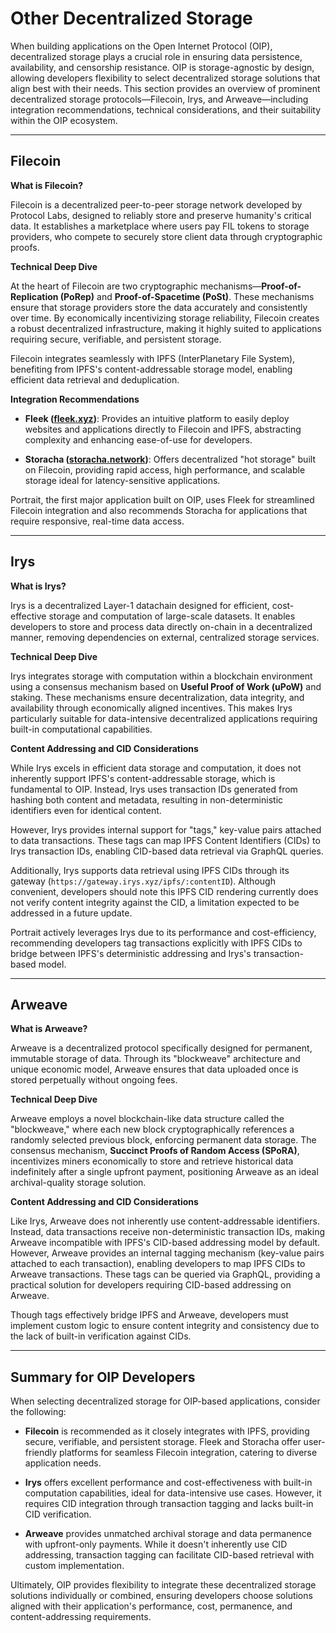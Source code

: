 # Other Decentralized Storage

When building applications on the Open Internet Protocol (OIP), decentralized storage plays a crucial role in ensuring data persistence, availability, and censorship resistance. OIP is storage-agnostic by design, allowing developers flexibility to select decentralized storage solutions that align best with their needs. This section provides an overview of prominent decentralized storage protocols—Filecoin, Irys, and Arweave—including integration recommendations, technical considerations, and their suitability within the OIP ecosystem.

---

## Filecoin

**What is Filecoin?**

Filecoin is a decentralized peer-to-peer storage network developed by Protocol Labs, designed to reliably store and preserve humanity's critical data. It establishes a marketplace where users pay FIL tokens to storage providers, who compete to securely store client data through cryptographic proofs.

**Technical Deep Dive**

At the heart of Filecoin are two cryptographic mechanisms—**Proof-of-Replication (PoRep)** and **Proof-of-Spacetime (PoSt)**. These mechanisms ensure that storage providers store the data accurately and consistently over time. By economically incentivizing storage reliability, Filecoin creates a robust decentralized infrastructure, making it highly suited to applications requiring secure, verifiable, and persistent storage.

Filecoin integrates seamlessly with IPFS (InterPlanetary File System), benefiting from IPFS's content-addressable storage model, enabling efficient data retrieval and deduplication.

**Integration Recommendations**

- **Fleek ([fleek.xyz](https://fleek.xyz/))**: Provides an intuitive platform to easily deploy websites and applications directly to Filecoin and IPFS, abstracting complexity and enhancing ease-of-use for developers.

- **Storacha ([storacha.network](https://storacha.network/))**: Offers decentralized "hot storage" built on Filecoin, providing rapid access, high performance, and scalable storage ideal for latency-sensitive applications.

Portrait, the first major application built on OIP, uses Fleek for streamlined Filecoin integration and also recommends Storacha for applications that require responsive, real-time data access.

---

## Irys

**What is Irys?**

Irys is a decentralized Layer-1 datachain designed for efficient, cost-effective storage and computation of large-scale datasets. It enables developers to store and process data directly on-chain in a decentralized manner, removing dependencies on external, centralized storage services.

**Technical Deep Dive**

Irys integrates storage with computation within a blockchain environment using a consensus mechanism based on **Useful Proof of Work (uPoW)** and staking. These mechanisms ensure decentralization, data integrity, and availability through economically aligned incentives. This makes Irys particularly suitable for data-intensive decentralized applications requiring built-in computational capabilities.

**Content Addressing and CID Considerations**

While Irys excels in efficient data storage and computation, it does not inherently support IPFS's content-addressable storage, which is fundamental to OIP. Instead, Irys uses transaction IDs generated from hashing both content and metadata, resulting in non-deterministic identifiers even for identical content.

However, Irys provides internal support for "tags," key-value pairs attached to data transactions. These tags can map IPFS Content Identifiers (CIDs) to Irys transaction IDs, enabling CID-based data retrieval via GraphQL queries.

Additionally, Irys supports data retrieval using IPFS CIDs through its gateway (`https://gateway.irys.xyz/ipfs/:contentID`). Although convenient, developers should note this IPFS CID rendering currently does not verify content integrity against the CID, a limitation expected to be addressed in a future update.

Portrait actively leverages Irys due to its performance and cost-efficiency, recommending developers tag transactions explicitly with IPFS CIDs to bridge between IPFS's deterministic addressing and Irys's transaction-based model.

---

## Arweave

**What is Arweave?**

Arweave is a decentralized protocol specifically designed for permanent, immutable storage of data. Through its "blockweave" architecture and unique economic model, Arweave ensures that data uploaded once is stored perpetually without ongoing fees.

**Technical Deep Dive**

Arweave employs a novel blockchain-like data structure called the "blockweave," where each new block cryptographically references a randomly selected previous block, enforcing permanent data storage. The consensus mechanism, **Succinct Proofs of Random Access (SPoRA)**, incentivizes miners economically to store and retrieve historical data indefinitely after a single upfront payment, positioning Arweave as an ideal archival-quality storage solution.

**Content Addressing and CID Considerations**

Like Irys, Arweave does not inherently use content-addressable identifiers. Instead, data transactions receive non-deterministic transaction IDs, making Arweave incompatible with IPFS's CID-based addressing model by default. However, Arweave provides an internal tagging mechanism (key-value pairs attached to each transaction), enabling developers to map IPFS CIDs to Arweave transactions. These tags can be queried via GraphQL, providing a practical solution for developers requiring CID-based addressing on Arweave.

Though tags effectively bridge IPFS and Arweave, developers must implement custom logic to ensure content integrity and consistency due to the lack of built-in verification against CIDs.

---

## Summary for OIP Developers

When selecting decentralized storage for OIP-based applications, consider the following:

- **Filecoin** is recommended as it closely integrates with IPFS, providing secure, verifiable, and persistent storage. Fleek and Storacha offer user-friendly platforms for seamless Filecoin integration, catering to diverse application needs.

- **Irys** offers excellent performance and cost-effectiveness with built-in computation capabilities, ideal for data-intensive use cases. However, it requires CID integration through transaction tagging and lacks built-in CID verification.

- **Arweave** provides unmatched archival storage and data permanence with upfront-only payments. While it doesn't inherently use CID addressing, transaction tagging can facilitate CID-based retrieval with custom implementation.

Ultimately, OIP provides flexibility to integrate these decentralized storage solutions individually or combined, ensuring developers choose solutions aligned with their application's performance, cost, permanence, and content-addressing requirements.